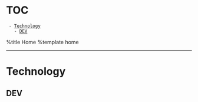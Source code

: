 = TOC =
  - [[#Technology|Technology]]
    - [[#Technology#DEV|DEV]]

%title Home
%template home

----

= Technology =
== DEV ==



